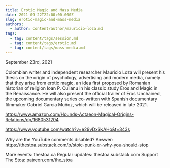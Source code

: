 ```yaml
---
title: Erotic Magic and Mass Media
date: 2021-09-22T22:00:00.000Z
slug: erotic-magic-and-mass-media
authors:
  - author: content/author/mauricio-loza.md
tags:
  - tag: content/tags/session.md
  - tag: content/tags/erotic.md
  - tag: content/tags/mass-media.md
---
```


September 23rd, 2021

Colombian writer and independent researcher Mauricio Loza will present his thesis on the origin of psychology, advertising and modern media, namely that they arise from erotic magic, an idea first proposed by Romanian historian of religion Ioan P. Culianu in his classic study Eros and Magic in the Renaissance. He will also present the official trailer of Eros Unchained, the upcoming documentary series co-written with Spanish documentary filmmaker Gabriel García Muñoz, which will be released in late 2021.

https://www.amazon.com/Hounds-Actaeon-Magical-Origins-Relations/dp/1680531204

https://www.youtube.com/watch?v=e29yDxSkAHo&t=343s

Why are the YouTube comments disabled? Answer: https://thestoa.substack.com/p/stoic-punk-or-why-you-should-stop

More events: thestoa.ca
Regular updates: thestoa.substack.com
Support The Stoa: patreon.com/the_stoa
